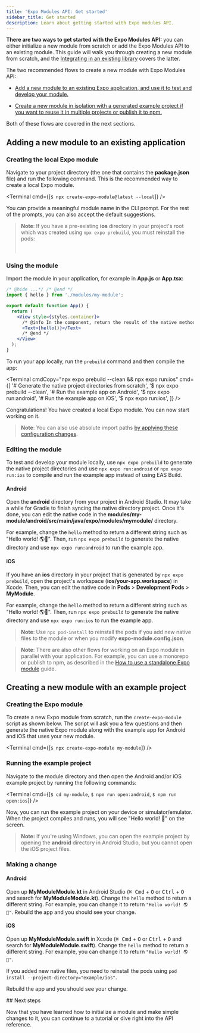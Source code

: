 ```yaml
---
title: 'Expo Modules API: Get started'
sidebar_title: Get started
description: Learn about getting started with Expo modules API.
---
```




**There are two ways to get started with the Expo Modules API:** you can either initialize a new module from scratch or add the Expo Modules API to an existing module. This guide will walk you through creating a new module from scratch, and the [Integrating in an existing library](/modules/existing-library) covers the latter.

The two recommended flows to create a new module with Expo Modules API:

- [Add a new module to an existing Expo application, and use it to test and develop your module.](#adding-a-new-module-to-an-existing-application)

- [Create a new module in isolation with a generated example project if you want to reuse it in multiple projects or publish it to npm.](#creating-a-new-module-with-an-example-project)

Both of these flows are covered in the next sections.

## Adding a new module to an existing application

<Step label="1">

### Creating the local Expo module

Navigate to your project directory (the one that contains the **package.json** file) and run the following command. This is the recommended way to create a local Expo module.

<Terminal cmd={[`$ npx create-expo-module@latest --local`]} />

You can provide a meaningful module name in the CLI prompt. For the rest of the prompts, you can also accept the default suggestions.

> **Note**: If you have a pre-existing **ios** directory in your project's root which was created using `npx expo prebuild`, you must reinstall the pods:
>
> <br />
> <Terminal cmd={[`$ npx pod-install`]} />

</Step>

<Step label="2">

### Using the module

Import the module in your application, for example in **App.js** or **App.tsx**:

```jsx App.js
/* @hide ...*/ /* @end */
import { hello } from './modules/my-module';

export default function App() {
  return (
    <View style={styles.container}>
      /* @info In the component, return the result of the native method. */
      <Text>{hello()}</Text>
      /* @end */
    </View>
  );
}
```

To run your app locally, run the `prebuild` command and then compile the app:

<Terminal
  cmdCopy="npx expo prebuild --clean && npx expo run:ios"
  cmd={[
    '# Generate the native project directories from scratch',
    '$ npx expo prebuild --clean',
    '# Run the example app on Android',
    '$ npx expo run:android',
    '# Run the example app on iOS',
    '$ npx expo run:ios',
  ]}
/>

Congratulations! You have created a local Expo module. You can now start working on it.

> **Note**: You can also use absolute import paths [by applying these configuration changes](https://expo.fyi/absolute-path-expo-modules.md).

</Step>

<Step label="3">

### Editing the module

To test and develop your module locally, use `npx expo prebuild` to generate the native project directories and use `npx expo run:android` or `npx expo run:ios` to compile and run the example app instead of using EAS Build.

#### Android

Open the **android** directory from your project in Android Studio. It may take a while for Gradle to finish syncing the native directory project. Once it's done, you can edit the native code in the **modules/my-module/android/src/main/java/expo/modules/mymodule/** directory.

For example, change the `hello` method to return a different string such as "Hello world! 🌎🤖". Then, run `npx expo prebuild` to generate the native directory and use `npx expo run:android` to run the example app.

#### iOS

If you have an **ios** directory in your project that is generated by `npx expo prebuild`, open the project's workspace (**ios/your-app.workspace**) in Xcode. Then, you can edit the native code in **Pods** > **Development Pods** > **MyModule**.

For example, change the `hello` method to return a different string such as "Hello world! 🌎🍎". Then, run `npx expo prebuild` to generate the native directory and use `npx expo run:ios` to run the example app.

> **Note**: Use `npx pod-install` to reinstall the pods if you add new native files to the module or when you modify **expo-module.config.json**.

</Step>

> **Note**: There are also other flows for working on an Expo module in parallel with your application. For example, you can use a monorepo or publish to npm, as described in the [How to use a standalone Expo module](/modules/use-standalone-expo-module-in-your-project) guide.

## Creating a new module with an example project

<Step label="1">

### Creating the Expo module

To create a new Expo module from scratch, run the `create-expo-module` script as shown below.
The script will ask you a few questions and then generate the native Expo module along with the example app for Android and iOS that uses your new module.

<Terminal cmd={[`$ npx create-expo-module my-module`]} />

</Step>

<Step label="2">

### Running the example project

Navigate to the module directory and then open the Android and/or iOS example project by running the following commands:

<Terminal cmd={[`$ cd my-module`, `$ npm run open:android`, `$ npm run open:ios`]} />

Now, you can run the example project on your device or simulator/emulator. When the project compiles and runs, you will see "Hello world! 👋" on the screen.

> **Note:** If you're using Windows, you can open the example project by opening the **android** directory in Android Studio, but you cannot open the iOS project files.

</Step>

<Step label="3">

### Making a change

#### Android

Open up **MyModuleModule.kt** in Android Studio (<kbd>⌘ Cmd</kbd> + <kbd>O</kbd> or <kbd>Ctrl</kbd> + <kbd>O</kbd> and search for **MyModuleModule.kt**). Change the `hello` method to return a different string. For example, you can change it to return `"Hello world! 🌎🤖"`. Rebuild the app and you should see your change.

#### iOS

Open up **MyModuleModule.swift** in Xcode (<kbd>⌘ Cmd</kbd> + <kbd>O</kbd> or <kbd>Ctrl</kbd> + <kbd>O</kbd> and search for **MyModuleModule.swift**). Change the `hello` method to return a different string. For example, you can change it to return `"Hello world! 🌎🍎"`.

If you added new native files, you need to reinstall the pods using `pod install --project-directory="example/ios"`.

Rebuild the app and you should see your change.

</Step>
## Next steps

Now that you have learned how to initialize a module and make simple changes to it, you can continue to a tutorial or dive right into the API reference.

<BoxLink
  title="Create your first native module"
  description="Create a simple, but complete, native module to interact with Android and iOS preferences APIs."
  href="/modules/native-module-tutorial"
  Icon={BookOpen02Icon}
/>

<BoxLink
  title="Module API Reference"
  description="Outline for the Expo Module API and common patterns like sending events from native code to JavaScript."
  href="/modules/module-api"
  Icon={Grid01Icon}
/>

